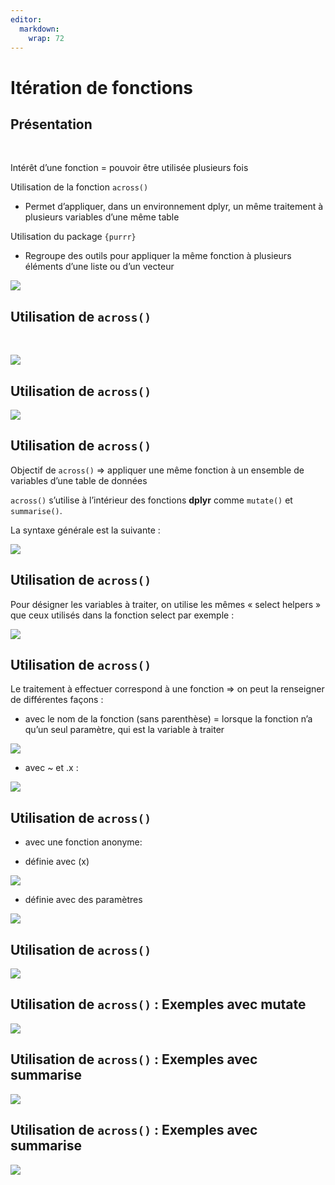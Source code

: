 ```yaml
---
editor: 
  markdown: 
    wrap: 72
---
```


# Itération de fonctions {.backgroundTitre .unnumbered}

## Présentation {.unnumbered}

<br>

Intérêt d’une fonction = pouvoir être utilisée plusieurs fois

Utilisation de la fonction `across()`

-   Permet d’appliquer, dans un environnement dplyr, un même
    traitement à plusieurs variables d’une même table

Utilisation du package `{purrr}`

-   Regroupe des outils pour appliquer la même fonction à plusieurs
    éléments d’une liste ou d’un vecteur

![](img/clipboard-purr.png){fig-align="center"}

## Utilisation de `across()` {.unnumbered}

<br>

![](img/clipboard-across.png){fig-align="center"}

## Utilisation de `across()` {.unnumbered}

![](img/clipboard-across1.png){fig-align="center"}

## Utilisation de `across()` {.unnumbered}

[Objectif de `across()` ⇒ appliquer une même fonction à un ensemble de
variables d’une table de données]{.Terre_battue1}

`across()` s’utilise à l’intérieur des fonctions **dplyr** comme `mutate()` et `summarise()`.

La syntaxe générale est la suivante :

![](img/clipboard-across2.png)

## Utilisation de `across()` {.unnumbered}

Pour désigner les variables à traiter, on utilise les mêmes « select
helpers » que ceux utilisés dans la fonction select par exemple :

![](img/clipboard-across3.png)

## Utilisation de `across()` {.unnumbered}

Le traitement à effectuer correspond à une fonction ⇒ on peut la
renseigner de différentes façons :

-   avec le nom de la fonction (sans parenthèse) = lorsque la fonction
    n’a qu’un seul paramètre, qui est la variable à traiter

![](img/clipboard-across_p1.png){fig-align="center"}

-   avec \~ et .x :

![](img/clipboard-across_p2.png){fig-align="center"}

## Utilisation de `across()` {.unnumbered}

-   avec une fonction anonyme:

-   définie avec (x)

![](img/clipboard-across_p3.pNg){fig-align="center"}

-   définie avec des paramètres

![](img/clipboard-across_p4.png){fig-align="center"}

## Utilisation de `across()` {.unnumbered}

![](img/clipboard-across4.png){fig-align="center"}

## Utilisation de `across()` : Exemples avec mutate {.unnumbered}

![](img/clipboard-across5.png){fig-align="center"}

## Utilisation de `across()` : Exemples avec summarise {.unnumbered}

![](img/clipboard-across6.png){fig-align="center"}

## Utilisation de `across()` : Exemples avec summarise {.unnumbered}

![](img/clipboard-across7.png){fig-align="center"}
